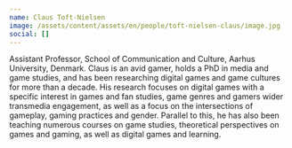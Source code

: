 ```yaml
---
name: Claus Toft-Nielsen
image: /assets/content/assets/en/people/toft-nielsen-claus/image.jpg
social: []
---
```

Assistant Professor, School of Communication and Culture, Aarhus University, Denmark. Claus is an avid gamer, holds a PhD in media and game studies, and has been researching digital games and game cultures for more than a decade. His research focuses on digital games with a specific interest in games and fan studies, game genres and gamers wider transmedia engagement, as well as a focus on the intersections of gameplay, gaming practices and gender. Parallel to this, he has also been teaching numerous courses on game studies, theoretical perspectives on games and gaming, as well as digital games and learning.